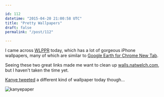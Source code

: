 ```yaml
---

id: 112
datetime: "2015-04-20 21:00:58 UTC"
title: "Pretty Wallpapers"
draft: false
permalink: "/post/112"

---
```


I came across [WLPPR](http://wlppr.co/) today, which has a lot of gorgeous iPhone wallpapers, many of which are similar to [Google Earth for Chrome New Tab](https://chrome.google.com/webstore/detail/earth-view-from-google-ma/bhloflhklmhfpedakmangadcdofhnnoh?hl=en).

Seeing these two great links made me want to clean up [walls.natwelch.com](http://walls.natwelch.com/), but I haven't taken the time yet.

[Kanye tweeted](https://twitter.com/kanyewest/status/590216488277016576) a different kind of wallpaper today though...

![kanyepaper](https://s3.amazonaws.com/f.cl.ly/items/0Q2J3d3S0y2P1g2x1i0t/CDDexK0VAAAWzJ0.jpg)

